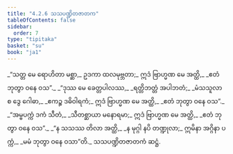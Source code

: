 ```yaml
---
title: "4.2.6 သသပဏ္ဍိတဇာတက"
tableOfContents: false
sidebar:
  order: 7
type: "tipitaka"
basket: "su"
book: "ja1"
---
```



<DynamicBreadcrumb />

<Division number="61" book="ja1">

<Paragraph number="960" book="ja1">
_“သတ္တ မေ ရောဟိတာ မစ္ဆာ,_  
ဥဒကာ ထလမုဗ္ဘတာ;_  
ဣဒံ ဗြာဟ္မဏ မေ အတ္ထိ,_  
_ဧတံ ဘုတွာ ဝနေ ဝသ”._  

</Paragraph>

</Division>
<Division number="62" book="ja1">

<Paragraph number="961" type="verses" book="ja1">
_“ဒုဿ မေ ခေတ္တပါလဿ,_  
_ရတ္တိဘတ္တံ အပါဘတံ;_  
_မံသသူလာ စ ဒွေ ဂေါဓာ,_  
_ဧကဉ္စ ဒဓိဝါရကံ;_  
ဣဒံ ဗြာဟ္မဏ မေ အတ္ထိ,_  
_ဧတံ ဘုတွာ ဝနေ ဝသ”._  

</Paragraph>

</Division>
<Division number="63" book="ja1">

<Paragraph number="962" type="verses" book="ja1">
_“အမ္ဗပက္ကံ ဒကံ သီတံ,_  
_သီတစ္ဆာယာ မနောရမာ;_  
ဣဒံ ဗြာဟ္မဏ မေ အတ္ထိ,_  
_ဧတံ ဘုတွာ ဝနေ ဝသ”._  

</Paragraph>

</Division>
<Division number="64" book="ja1">

<Paragraph number="963" type="verses" book="ja1">
_“န သသဿ တိလာ အတ္ထိ,_  
_န မုဂ္ဂါ နပိ တဏ္ဍုလာ;_  
ဣမိနာ အဂ္ဂိနာ ပက္ကံ,_  
_မမံ ဘုတွာ ဝနေ ဝသာ”တိ._  


</Paragraph>
</Division>

<Paragraph number="964" type="center" book="ja1">
သသပဏ္ဍိတဇာတကံ ဆဋ္ဌံ.
</Paragraph>